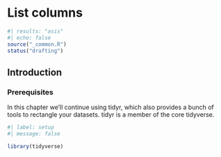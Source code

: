 # List columns {#sec-list-columns}

```r
#| results: "asis"
#| echo: false
source("_common.R")
status("drafting")
```

## Introduction

<!--# TO DO: Write introduction. -->

### Prerequisites

In this chapter we'll continue using tidyr, which also provides a bunch of tools to rectangle your datasets.
tidyr is a member of the core tidyverse.

```r
#| label: setup
#| message: false

library(tidyverse)
```

<!--# TO DO: Write chapter around unnest, hoist, etc. -->
